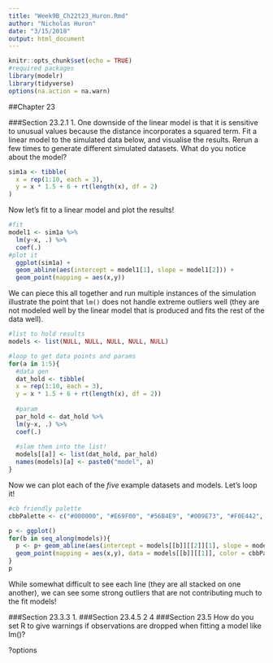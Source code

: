 ```yaml
---
title: "Week9B_Ch22t23_Huron.Rmd"
author: "Nicholas Huron"
date: "3/15/2018"
output: html_document
---
```


```r
knitr::opts_chunk$set(echo = TRUE)
#required packages
library(modelr)
library(tidyverse)
options(na.action = na.warn)
```

##Chapter 23

###Section 23.2.1
  1. One downside of the linear model is that it is sensitive to unusual values because the distance incorporates a squared term. Fit a linear model to the simulated data below, and visualise the results. Rerun a few times to generate different simulated datasets. What do you notice about the model?
```r
sim1a <- tibble(
  x = rep(1:10, each = 3),
  y = x * 1.5 + 6 + rt(length(x), df = 2)
)
```

Now let's fit to a linear model and plot the results!
```r
#fit
model1 <- sim1a %>%
  lm(y~x, .) %>%
  coef(.)
#plot it
  ggplot(sim1a) +
  geom_abline(aes(intercept = model1[1], slope = model1[2])) +
  geom_point(mapping = aes(x,y))
```

We can piece this all together and run multiple instances of the simulation illustrate the point that `lm()` does not handle extreme outliers well (they are not modeled well by the linear model that is produced and fits the rest of the data well).
```r
#list to hold results
models <- list(NULL, NULL, NULL, NULL, NULL)

#loop to get data points and params
for(a in 1:5){
  #data gen
  dat_hold <- tibble(
  x = rep(1:10, each = 3),
  y = x * 1.5 + 6 + rt(length(x), df = 2))
  
  #param
  par_hold <- dat_hold %>%
  lm(y~x, .) %>%
  coef(.)
  
  #slam them into the list!
  models[[a]] <- list(dat_hold, par_hold)
  names(models)[a] <- paste0("model", a)
}
```

Now we can plot each of the *five* example datasets and models. Let's loop it!
```r
#cb friendly palette
cbbPalette <- c("#000000", "#E69F00", "#56B4E9", "#009E73", "#F0E442", "#0072B2", "#D55E00", "#CC79A7")

p <- ggplot()
for(b in seq_along(models)){
  p <- p+ geom_abline(aes(intercept = models[[b]][[2]][1], slope = models[[b]][[2]][2]), color = cbbPalette[b]) +
  geom_point(mapping = aes(x,y), data = models[[b]][[1]], color = cbbPalette[b])
}
p
```
 
While somewhat difficult to see each line (they are all stacked on one another), we can see some strong outliers that are not contributing much to the fit models!  
  
###Section 23.3.3
  1. 
###Section 23.4.5
2
4
###Section 23.5
How do you set R to give warnings if observations are dropped when fitting a model like lm()?

?options